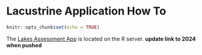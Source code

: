# Lacustrine Application How To

```r
knitr::opts_chunk$set(echo = TRUE)
```


The [Lakes Assessment App](https://rconnect.deq.virginia.gov/IR2022LakesAssessmentApp/) is located on the R server. **update link to 2024 when pushed**
